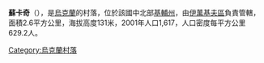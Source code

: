 {{coord|50|57|40|N|29|55|54|E|scale:30000|display=title}}

'''蘇卡奇'''（{{lang-uk|Сукачі}}），是[[烏克蘭|烏克蘭]]的村落，位於該國中北部[[基輔州|基輔州]]，由[[伊萬基夫區|伊萬基夫區]]負責管轄，面積2.6平方公里，海拔高度131米，2001年人口1,617，人口密度每平方公里629.2人。

{{Ukraine-geo-stub}}
[[Category:烏克蘭村落|Category:烏克蘭村落]]